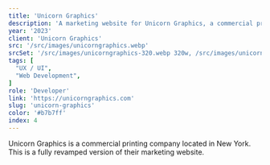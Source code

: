 ```yaml
---
title: 'Unicorn Graphics'
description: 'A marketing website for Unicorn Graphics, a commercial printing company.'
year: '2023'
client: 'Unicorn Graphics'
src: '/src/images/unicorngraphics.webp'
srcSet: '/src/images/unicorngraphics-320.webp 320w, /src/images/unicorngraphics-640.webp 640w, /src/images/unicorngraphics-1024.webp 1024w,'
tags: [
  "UX / UI",
  "Web Development",
]
role: 'Developer'
link: 'https://unicorngraphics.com'
slug: 'unicorn-graphics'
color: '#b7b7ff'
index: 4
---
```

Unicorn Graphics is a commercial printing company located in New York. This is a fully revamped version of their marketing website.